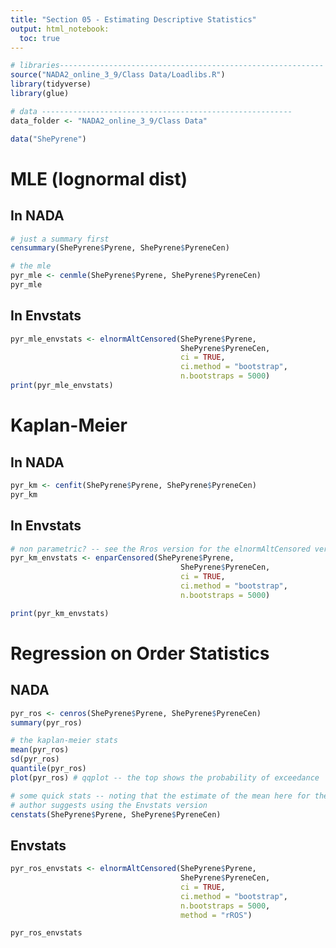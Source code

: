---
title: "Section 05 - Estimating Descriptive Statistics"
output: html_notebook:
  toc: true
---

```{r}
# libraries-----------------------------------------------------------
source("NADA2_online_3_9/Class Data/Loadlibs.R")
library(tidyverse)
library(glue)
```

```{r}
# data --------------------------------------------------------
data_folder <- "NADA2_online_3_9/Class Data"

data("ShePyrene")
```

# MLE (lognormal dist)


## In NADA

```{r}
# just a summary first
censummary(ShePyrene$Pyrene, ShePyrene$PyreneCen)
```

```{r}
# the mle
pyr_mle <- cenmle(ShePyrene$Pyrene, ShePyrene$PyreneCen)
pyr_mle
```


## In Envstats
```{r}
pyr_mle_envstats <- elnormAltCensored(ShePyrene$Pyrene,
                                      ShePyrene$PyreneCen,
                                      ci = TRUE,
                                      ci.method = "bootstrap",
                                      n.bootstraps = 5000)
print(pyr_mle_envstats)
```

# Kaplan-Meier

## In NADA

```{r}
pyr_km <- cenfit(ShePyrene$Pyrene, ShePyrene$PyreneCen)
pyr_km 
```

## In Envstats


```{r}
# non parametric? -- see the Rros version for the elnormAltCensored version
pyr_km_envstats <- enparCensored(ShePyrene$Pyrene,
                                      ShePyrene$PyreneCen,
                                      ci = TRUE,
                                      ci.method = "bootstrap",
                                      n.bootstraps = 5000)

print(pyr_km_envstats)
```

# Regression on Order Statistics

## NADA

```{r}
pyr_ros <- cenros(ShePyrene$Pyrene, ShePyrene$PyreneCen)
summary(pyr_ros)

# the kaplan-meier stats
mean(pyr_ros)
sd(pyr_ros)
quantile(pyr_ros)
plot(pyr_ros) # qqplot -- the top shows the probability of exceedance
```

```{r}
# some quick stats -- noting that the estimate of the mean here for the KM has a small bias upward
# author suggests using the Envstats version
censtats(ShePyrene$Pyrene, ShePyrene$PyreneCen) 
```


## Envstats
```{r}
pyr_ros_envstats <- elnormAltCensored(ShePyrene$Pyrene,
                                      ShePyrene$PyreneCen,
                                      ci = TRUE,
                                      ci.method = "bootstrap",
                                      n.bootstraps = 5000,
                                      method = "rROS")

pyr_ros_envstats
```

